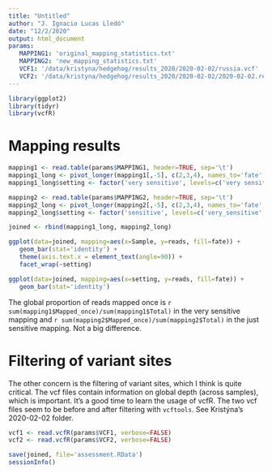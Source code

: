 ```yaml
---
title: "Untitled"
author: "J. Ignacio Lucas Lledó"
date: "12/2/2020"
output: html_document
params:
   MAPPING1: 'original_mapping_statistics.txt'
   MAPPING2: 'new_mapping_statistics.txt'
   VCF1: '/data/kristyna/hedgehog/results_2020/2020-02-02/russia.vcf'
   VCF2: '/data/kristyna/hedgehog/results_2020/2020-02-02/2020-02-02.recode.vcf'
---
```


```r
library(ggplot2)
library(tidyr)
library(vcfR)
```

# Mapping results

```r
mapping1 <- read.table(params$MAPPING1, header=TRUE, sep='\t')
mapping1_long <- pivot_longer(mapping1[,-5], c(2,3,4), names_to='fate', values_to='reads')
mapping1_long$setting <- factor('very sensitive', levels=c('very sensitive', 'sensitive'))
```

```r
mapping2 <- read.table(params$MAPPING2, header=TRUE, sep='\t')
mapping2_long <- pivot_longer(mapping2[,-5], c(2,3,4), names_to='fate', values_to='reads')
mapping2_long$setting <- factor('sensitive', levels=c('very_sensitive', 'sensitive'))

joined <- rbind(mapping1_long, mapping2_long)

ggplot(data=joined, mapping=aes(x=Sample, y=reads, fill=fate)) +
   geom_bar(stat='identity') +
   theme(axis.text.x = element_text(angle=90)) +
   facet_wrap(~setting)

ggplot(data=joined, mapping=aes(x=setting, y=reads, fill=fate)) +
   geom_bar(stat='identity')
```

The global proportion of reads mapped once is `r sum(mapping1$Mapped_once)/sum(mapping1$Total)`
in the very sensitive mapping and `r sum(mapping2$Mapped_once)/sum(mapping2$Total)` in the just
sensitive mapping. Not a big difference.

# Filtering of variant sites

The other concern is the filtering of variant sites, which I think is quite critical. The vcf
files contain information on global depth (across samples), which is important. It's a good
time to learn the usage of vcfR. The two vcf files seem to be before and after filtering with
`vcftools`. See Kristýna's 2020-02-02 folder.

```r
vcf1 <- read.vcfR(params$VCF1, verbose=FALSE)
vcf2 <- read.vcfR(params$VCF2, verbose=FALSE)
```


```r
save(joined, file='assessment.RData')
sessionInfo()
```
